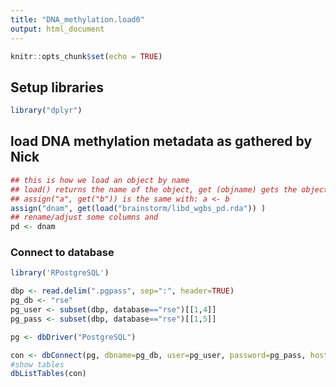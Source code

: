 ---
title: "DNA_methylation.load0"
output: html_document
---

```{r setup, include=FALSE}
knitr::opts_chunk$set(echo = TRUE)
```

## Setup libraries

```{r}
library("dplyr")
```

## load DNA methylation metadata as gathered by Nick
```{r}
## this is how we load an object by name 
## load() returns the name of the object, get (objname) gets the object
## assign("a", get("b")) is the same with: a <- b
assign("dnam", get(load("brainstorm/libd_wgbs_pd.rda")) )
## rename/adjust some columns and
pd <- dnam

```

### Connect to database

```{r}
library('RPostgreSQL')

dbp <- read.delim(".pgpass", sep=":", header=TRUE)
pg_db <- "rse"
pg_user <- subset(dbp, database=="rse")[[1,4]]
pg_pass <- subset(dbp, database=="rse")[[1,5]]

pg <- dbDriver("PostgreSQL")

con <- dbConnect(pg, dbname=pg_db, user=pg_user, password=pg_pass, host="gdebsrv")
#show tables
dbListTables(con)
```

